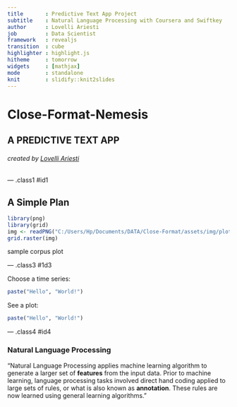 ```yaml
---
title       : Predictive Text App Project
subtitle    : Natural Language Processing with Coursera and Swiftkey
author      : Lovelli Ariesti           
job         : Data Scientist
framework   : revealjs
transition  : cube
highlighter : highlight.js  
hitheme     : tomorrow    
widgets     : [mathjax]     
mode        : standalone 
knit        : slidify::knit2slides
---
```


# Close-Format-Nemesis
## A PREDICTIVE TEXT APP

###### created by [Lovelli Ariesti](https://github.com/ariesti)

--- .class1 #id1

## A Simple Plan

```r
library(png)
library(grid)
img <- readPNG("C:/Users/Hp/Documents/DATA/Close-Format/assets/img/plot_dtm1.png")
grid.raster(img)
```

sample corpus plot

--- .class3 #1d3

Choose a time series:

```r
paste("Hello", "World!")
```

See a plot:

```r
paste("Hello", "World!")
```

--- .class4 #id4

### Natural Language Processing

"Natural Language Processing applies machine learning algorithm to generate a larger set of **features** from the input data. Prior to machine learning, language processing tasks involved direct hand coding applied to large sets of rules, or what is also known as **annotation**. These rules are now learned using general learning algorithms."


